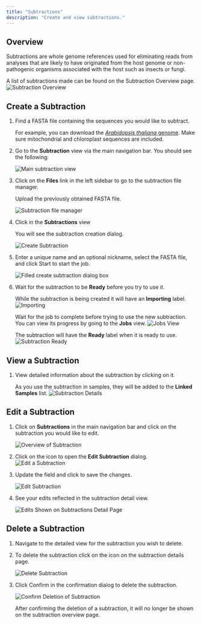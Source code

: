 ```yaml
---
title: "Subtractions"
description: "Create and view subtractions."
---
```


## Overview

Subtractions are whole genome references used for eliminating reads from analyses that are
likely to have originated from the host genome or non-pathogenic organisms associated with
the host such as insects or fungi.

A list of subtractions made can be found on the Subtraction Overview page.
![Subtraction Overview](./subtraction_overview.png?url)

## Create a Subtraction

1. Find a FASTA file containing the sequences you would like to subtract.

   For example, you can download the [_Arabidopsis thaliana_ genome](ftp://ftp.ensemblgenomes.org/pub/plants/release-37/fasta/arabidopsis_thaliana/dna/).
   Make sure mitochondrial and chloroplast sequences are included.

2. Go to the **Subtraction** view via the main navigation bar. You should see the
   following:

   ![Main subtraction view](./empty.png?url)

3. Click on the **Files** link in the left sidebar to go to the subtraction file manager.

   Upload the previously obtained FASTA file.

   ![Subtraction file manager](./upload_manager.png?url)

4. Click <DummyButton icon="plus-square" /> in the **Subtractions** view

   You will see the subtraction creation dialog.

   ![Create Subtraction](./create.png?url)

5. Enter a unique name and an optional nickname, select the FASTA file, and click <DummyButton icon="play">Start</DummyButton>
   to start the job.

   ![Filled create subtraction dialog box](./create_filled.png?url)

6. Wait for the subtraction to be <Icon name="check" color="green" /> **Ready** before you
   try to use it.

   While the subtraction is being created it will have an **Importing** label.
   ![Importing](./importing.png?url)

   Wait for the job to complete before trying to use the new subtraction. You can view its
   progress by going to the **Jobs** view.
   ![Jobs View](./job.png?url)

   The subtraction will have the **Ready** label when it is ready to use.
   ![Subtraction Ready](./ready.png?url)

## View a Subtraction

1. View detailed information about the subtraction by clicking on it.

   As you use the subtraction in samples, they will be added to the **Linked Samples** list.
   ![Subtraction Details](./detail.png?url)

## Edit a Subtraction

1. Click on **Subtractions** in the main navigation bar and click on the subtraction you
   would like to edit.

   ![Overview of Subtraction](./edit1.png?url)

2. Click on the <Icon name="pencil-alt" color="orange" /> icon to open the
   **Edit Subtraction** dialog.
   ![Edit a Subtraction](./edit.png?url)

3. Update the field and click <DummySaveButton /> to save the changes.

   ![Edit Subtraction](./edit_filled.png?url)

4. See your edits reflected in the subtraction detail view.

   ![Edits Shown on Subtractions Detail Page](./text_filled.png?url)

## Delete a Subtraction

1. Navigate to the detailed view for the subtraction you wish to delete.

2. To delete the subtraction click on the <Icon name="trash" color="red" /> icon on the
   subtraction details page.

   ![Delete Subtraction](./red_trash_can.png?url)

3. Click <DummyButton color="red" icon="check">Confirm</DummyButton> in the confirmation
   dialog to delete the subtraction.

   ![Confirm Deletion of Subtraction](./confirm.png?url)

   After confirming the deletion of a subtraction, it will no longer be shown on the
   subtraction overview page.
